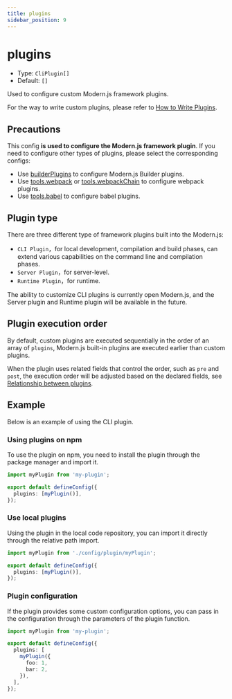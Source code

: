 ```yaml
---
title: plugins
sidebar_position: 9
---
```

# plugins

- Type: `CliPlugin[]`
- Default: `[]`

Used to configure custom Modern.js framework plugins.

For the way to write custom plugins, please refer to [How to Write Plugins](/guides/topic-detail/framework-plugin/implement).

## Precautions

This config **is used to configure the Modern.js framework plugin**. If you need to configure other types of plugins, please select the corresponding configs:

- Use [builderPlugins](docs/configure/app/builder-plugins) to configure Modern.js Builder plugins.
- Use [tools.webpack](/configure/app/tools/webpack) or [tools.webpackChain](/configure/app/tools/webpack-chain) to configure webpack plugins.
- Use [tools.babel](/configure/app/tools/babel) to configure babel plugins.

## Plugin type

There are three different type of framework plugins built into the Modern.js:

- `CLI Plugin`，for local development, compilation and build phases, can extend various capabilities on the command line and compilation phases.
- `Server Plugin`，for server-level.
- `Runtime Plugin`，for runtime.

The ability to customize CLI plugins is currently open Modern.js, and the Server plugin and Runtime plugin will be available in the future.

## Plugin execution order

By default, custom plugins are executed sequentially in the order of an array of `plugins`, Modern.js built-in plugins are executed earlier than custom plugins.

When the plugin uses related fields that control the order, such as `pre` and `post`, the execution order will be adjusted based on the declared fields, see [Relationship between plugins](/guides/topic-detail/framework-plugin/relationship).

## Example

Below is an example of using the CLI plugin.

### Using plugins on npm

To use the plugin on npm, you need to install the plugin through the package manager and import it.

```ts title="modern.config.ts"
import myPlugin from 'my-plugin';

export default defineConfig({
  plugins: [myPlugin()],
});
```

### Use local plugins

Using the plugin in the local code repository, you can import it directly through the relative path import.

```ts title="modern.config.ts"
import myPlugin from './config/plugin/myPlugin';

export default defineConfig({
  plugins: [myPlugin()],
});
```

### Plugin configuration

If the plugin provides some custom configuration options, you can pass in the configuration through the parameters of the plugin function.

```ts title="modern.config.ts"
import myPlugin from 'my-plugin';

export default defineConfig({
  plugins: [
    myPlugin({
      foo: 1,
      bar: 2,
    }),
  ],
});
```
